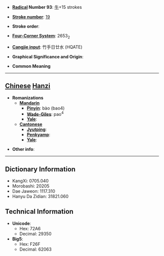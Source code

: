 * '''[[Wiktionary:Chinese radical index| Radical]] Number 93''': [[Wiktionary:Chinese radical index 牛|牛]]+15 strokes

* '''[[Wiktionary:Chinese total strokes index|Stroke number]]''': [[Wiktionary:Chinese total strokes index 19|19]]

* '''Stroke order''': 

* '''[[Wiktionary:Chinese four corner index|Four-Corner System]]''': 2653<sub>2</sub>

* '''[[Wiktionary:Chinese Cangjie index|Cangjie input]]''': 竹手日廿水 (HQATE)

* '''Graphical Significance and Origin''': 

* '''Common Meaning'''

----

== [[Chinese]] [[Hanzi]] ==

* '''Romanizations'''
** '''[[Mandarin]]'''
*** '''[[Pinyin]]''': bào (bao4)
*** '''[[Wade-Giles]]''': pao<sup>4</sup>
*** '''[[Yale]]''': 
** '''[[Cantonese]]'''
*** '''[[Jyutping]]''':
*** '''[[Penkyamp]]''': 
*** '''[[Yale]]''': 

* '''Other info''': 

----

== Dictionary Information ==

* KangXi: 0705.040
* Morobashi: 20205
* Dae Jaweon: 1117.310
* Hanyu Da Zidian: 31821.060

== Technical Information ==

* '''Unicode''':
** Hex: 72A6
** Decimal: 29350
* '''Big5''':
** Hex: F26F
** Decimal: 62063
